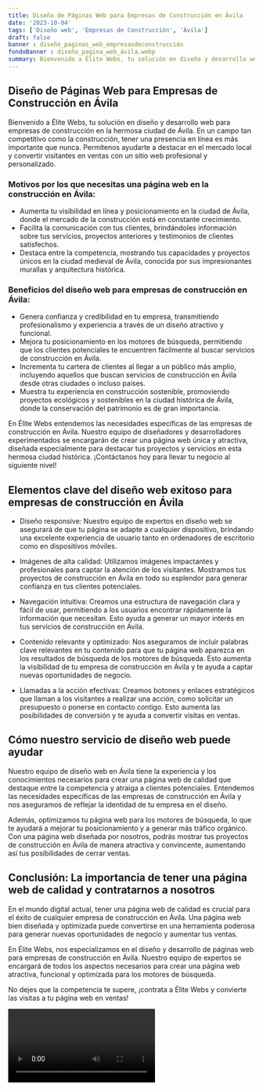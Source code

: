 ```yaml
---
title: Diseño de Páginas Web para Empresas de Construcción en Ávila
date: '2023-10-04'
tags: ['Diseño web', 'Empresas de Construcción', 'Ávila']
draft: false
banner : diseño_paginas_web_empresasdeconstrucción
fondoBanner : diseño_pagina_web_ávila.webp
summary: Bienvenido a Élite Webs, tu solución en diseño y desarrollo web para empresas de construcción en la hermosa ciudad de Ávila. En un campo tan competitivo como la construcción, tener una presencia en línea es más importante que nunca. Permítenos ayudarte a destacar en el mercado local y convertir visitantes en ventas con un sitio web profesional y personalizado.
---
```


## Diseño de Páginas Web para Empresas de Construcción en Ávila

Bienvenido a Élite Webs, tu solución en diseño y desarrollo web para empresas de construcción en la hermosa ciudad de Ávila. En un campo tan competitivo como la construcción, tener una presencia en línea es más importante que nunca. Permítenos ayudarte a destacar en el mercado local y convertir visitantes en ventas con un sitio web profesional y personalizado.

### Motivos por los que necesitas una página web en la construcción en Ávila:

- Aumenta tu visibilidad en línea y posicionamiento en la ciudad de Ávila, donde el mercado de la construcción está en constante crecimiento.
- Facilita la comunicación con tus clientes, brindándoles información sobre tus servicios, proyectos anteriores y testimonios de clientes satisfechos.
- Destaca entre la competencia, mostrando tus capacidades y proyectos únicos en la ciudad medieval de Ávila, conocida por sus impresionantes murallas y arquitectura histórica.

### Beneficios del diseño web para empresas de construcción en Ávila:

- Genera confianza y credibilidad en tu empresa, transmitiendo profesionalismo y experiencia a través de un diseño atractivo y funcional.
- Mejora tu posicionamiento en los motores de búsqueda, permitiendo que los clientes potenciales te encuentren fácilmente al buscar servicios de construcción en Ávila.
- Incrementa tu cartera de clientes al llegar a un público más amplio, incluyendo aquellos que buscan servicios de construcción en Ávila desde otras ciudades o incluso países.
- Muestra tu experiencia en construcción sostenible, promoviendo proyectos ecológicos y sostenibles en la ciudad histórica de Ávila, donde la conservación del patrimonio es de gran importancia.

En Élite Webs entendemos las necesidades específicas de las empresas de construcción en Ávila. Nuestro equipo de diseñadores y desarrolladores experimentados se encargarán de crear una página web única y atractiva, diseñada especialmente para destacar tus proyectos y servicios en esta hermosa ciudad histórica. ¡Contáctanos hoy para llevar tu negocio al siguiente nivel!

<GifSeo />

<Cta />

## Elementos clave del diseño web exitoso para empresas de construcción en Ávila

- Diseño responsive: Nuestro equipo de expertos en diseño web se asegurará de que tu página se adapte a cualquier dispositivo, brindando una excelente experiencia de usuario tanto en ordenadores de escritorio como en dispositivos móviles. 

- Imágenes de alta calidad: Utilizamos imágenes impactantes y profesionales para captar la atención de los visitantes. Mostramos tus proyectos de construcción en Ávila en todo su esplendor para generar confianza en tus clientes potenciales.

- Navegación intuitiva: Creamos una estructura de navegación clara y fácil de usar, permitiendo a los usuarios encontrar rápidamente la información que necesitan. Esto ayuda a generar un mayor interés en tus servicios de construcción en Ávila.

- Contenido relevante y optimizado: Nos aseguramos de incluir palabras clave relevantes en tu contenido para que tu página web aparezca en los resultados de búsqueda de los motores de búsqueda. Esto aumenta la visibilidad de tu empresa de construcción en Ávila y te ayuda a captar nuevas oportunidades de negocio.

- Llamadas a la acción efectivas: Creamos botones y enlaces estratégicos que llaman a los visitantes a realizar una acción, como solicitar un presupuesto o ponerse en contacto contigo. Esto aumenta las posibilidades de conversión y te ayuda a convertir visitas en ventas.

## Cómo nuestro servicio de diseño web puede ayudar

Nuestro equipo de diseño web en Ávila tiene la experiencia y los conocimientos necesarios para crear una página web de calidad que destaque entre la competencia y atraiga a clientes potenciales. Entendemos las necesidades específicas de las empresas de construcción en Ávila y nos aseguramos de reflejar la identidad de tu empresa en el diseño.

Además, optimizamos tu página web para los motores de búsqueda, lo que te ayudará a mejorar tu posicionamiento y a generar más tráfico orgánico. Con una página web diseñada por nosotros, podrás mostrar tus proyectos de construcción en Ávila de manera atractiva y convincente, aumentando así tus posibilidades de cerrar ventas.

## Conclusión: La importancia de tener una página web de calidad y contratarnos a nosotros

En el mundo digital actual, tener una página web de calidad es crucial para el éxito de cualquier empresa de construcción en Ávila. Una página web bien diseñada y optimizada puede convertirse en una herramienta poderosa para generar nuevas oportunidades de negocio y aumentar tus ventas.

En Élite Webs, nos especializamos en el diseño y desarrollo de páginas web para empresas de construcción en Ávila. Nuestro equipo de expertos se encargará de todos los aspectos necesarios para crear una página web atractiva, funcional y optimizada para los motores de búsqueda.

No dejes que la competencia te supere, ¡contrata a Élite Webs y convierte las visitas a tu página web en ventas!

<Video />

<CtaBot job='Empresas de Construcción' city='Ávila'/>

<Gmaps query='Ávila+españa+maps' />